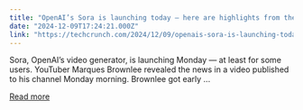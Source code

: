 ```yaml
---
title: "OpenAI’s Sora is launching today — here are highlights from the first review"
date: "2024-12-09T17:24:21.000Z"
link: "https://techcrunch.com/2024/12/09/openais-sora-is-launching-today-heres-highlights-from-the-first-review/"
---
```


Sora, OpenAI&#8217;s video generator, is launching Monday — at least for some users. YouTuber Marques Brownlee revealed the news in a video published to his channel Monday morning. Brownlee got early ...

[Read more](https://techcrunch.com/2024/12/09/openais-sora-is-launching-today-heres-highlights-from-the-first-review/)
